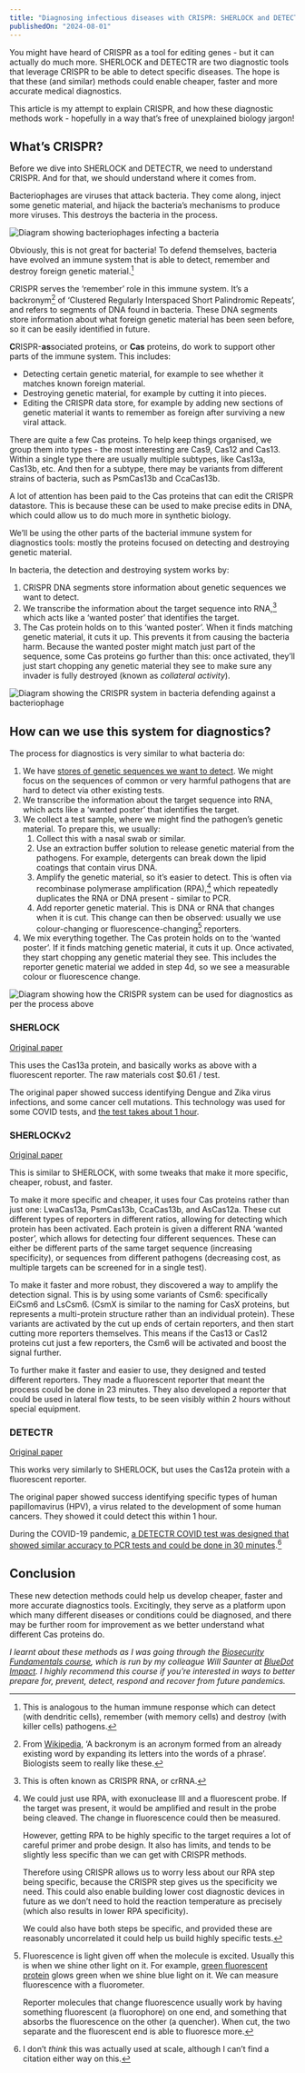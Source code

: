 ```yaml
---
title: "Diagnosing infectious diseases with CRISPR: SHERLOCK and DETECTR explained"
publishedOn: "2024-08-01"
---
```


You might have heard of CRISPR as a tool for editing genes - but it can actually do much more. SHERLOCK and DETECTR are two diagnostic tools that leverage CRISPR to be able to detect specific diseases. The hope is that these (and similar) methods could enable cheaper, faster and more accurate medical diagnostics.

This article is my attempt to explain CRISPR, and how these diagnostic methods work - hopefully in a way that’s free of unexplained biology jargon!

## What’s CRISPR?

Before we dive into SHERLOCK and DETECTR, we need to understand CRISPR. And for that, we should understand where it comes from.

Bacteriophages are viruses that attack bacteria. They come along, inject some genetic material, and hijack the bacteria’s mechanisms to produce more viruses. This destroys the bacteria in the process.

![Diagram showing bacteriophages infecting a bacteria](../../images/blog/crispr-diagnostics-intro/bacteriophage-lifecycle.svg)

Obviously, this is not great for bacteria! To defend themselves, bacteria have evolved an immune system that is able to detect, remember and destroy foreign genetic material.[^1]

CRISPR serves the ‘remember’ role in this immune system. It’s a backronym[^2] of ‘Clustered Regularly Interspaced Short Palindromic Repeats’, and refers to segments of DNA found in bacteria. These DNA segments store information about what foreign genetic material has been seen before, so it can be easily identified in future.

**C**RISPR-**as**sociated proteins, or **Cas** proteins, do work to support other parts of the immune system. This includes:

* Detecting certain genetic material, for example to see whether it matches known foreign material.
* Destroying genetic material, for example by cutting it into pieces.
* Editing the CRISPR data store, for example by adding new sections of genetic material it wants to remember as foreign after surviving a new viral attack.

There are quite a few Cas proteins. To help keep things organised, we group them into types - the most interesting are Cas9, Cas12 and Cas13. Within a single type there are usually multiple subtypes, like Cas13a, Cas13b, etc. And then for a subtype, there may be variants from different strains of bacteria, such as PsmCas13b and CcaCas13b.

A lot of attention has been paid to the Cas proteins that can edit the CRISPR datastore. This is because these can be used to make precise edits in DNA, which could allow us to do much more in synthetic biology.

We’ll be using the other parts of the bacterial immune system for diagnostics tools: mostly the proteins focused on detecting and destroying genetic material.

In bacteria, the detection and destroying system works by:
1. CRISPR DNA segments store information about genetic sequences we want to detect.
2. We transcribe the information about the target sequence into RNA,[^3] which acts like a ‘wanted poster’ that identifies the target.
3. The Cas protein holds on to this ‘wanted poster’. When it finds matching genetic material, it cuts it up. This prevents it from causing the bacteria harm. Because the wanted poster might match just part of the sequence, some Cas proteins go further than this: once activated, they’ll just start chopping any genetic material they see to make sure any invader is fully destroyed (known as _collateral activity_).

![Diagram showing the CRISPR system in bacteria defending against a bacteriophage](../../images/blog/crispr-diagnostics-intro/crispr-defence-system.svg)

## How can we use this system for diagnostics?

The process for diagnostics is very similar to what bacteria do:

1. We have [stores of genetic sequences we want to detect](https://www.ncbi.nlm.nih.gov/genbank/). We might focus on the sequences of common or very harmful pathogens that are hard to detect via other existing tests.
2. We transcribe the information about the target sequence into RNA, which acts like a ‘wanted poster’ that identifies the target.
3. We collect a test sample, where we might find the pathogen’s genetic material. To prepare this, we usually:
    1. Collect this with a nasal swab or similar.
    2. Use an extraction buffer solution to release genetic material from the pathogens. For example, detergents can break down the lipid coatings that contain virus DNA.
    3. Amplify the genetic material, so it’s easier to detect. This is often via recombinase polymerase amplification (RPA),[^4] which repeatedly duplicates the RNA or DNA present - similar to PCR.
    4. Add reporter genetic material. This is DNA or RNA that changes when it is cut. This change can then be observed: usually we use colour-changing or fluorescence-changing[^5] reporters.
4. We mix everything together. The Cas protein holds on to the ‘wanted poster’. If it finds matching genetic material, it cuts it up. Once activated, they start chopping any genetic material they see. This includes the reporter genetic material we added in step 4d, so we see a measurable colour or fluorescence change.

![Diagram showing how the CRISPR system can be used for diagnostics as per the process above](../../images/blog/crispr-diagnostics-intro/crispr-diagnostics.svg)

### SHERLOCK

[Original paper](https://www.science.org/doi/10.1126/science.aam9321)

This uses the Cas13a protein, and basically works as above with a fluorescent reporter. The raw materials cost $0.61 / test.

The original paper showed success identifying Dengue and Zika virus infections, and some cancer cell mutations. This technology was used for some COVID tests, and [the test takes about 1 hour](https://www.fda.gov/media/137746/download#page=4).

### SHERLOCKv2

[Original paper](https://www.science.org/doi/10.1126/science.aaq0179)

This is similar to SHERLOCK, with some tweaks that make it more specific, cheaper, robust, and faster.

To make it more specific and cheaper, it uses four Cas proteins rather than just one: LwaCas13a, PsmCas13b, CcaCas13b, and AsCas12a. These cut different types of reporters in different ratios, allowing for detecting which protein has been activated. Each protein is given a different RNA ‘wanted poster’, which allows for detecting four different sequences. These can either be different parts of the same target sequence (increasing specificity), or sequences from different pathogens (decreasing cost, as multiple targets can be screened for in a single test).

To make it faster and more robust, they discovered a way to amplify the detection signal. This is by using some variants of Csm6: specifically EiCsm6 and LsCsm6. (CsmX is similar to the naming for CasX proteins, but represents a multi-protein structure rather than an individual protein). These variants are activated by the cut up ends of certain reporters, and then start cutting more reporters themselves. This means if the Cas13 or Cas12 proteins cut just a few reporters, the Csm6 will be activated and boost the signal further.

To further make it faster and easier to use, they designed and tested different reporters. They made a fluorescent reporter that meant the process could be done in 23 minutes. They also developed a reporter that could be used in lateral flow tests, to be seen visibly within 2 hours without special equipment.

### DETECTR

[Original paper](https://www.science.org/doi/10.1126/science.aar6245)

This works very similarly to SHERLOCK, but uses the Cas12a protein with a fluorescent reporter.

The original paper showed success identifying specific types of human papillomavirus (HPV), a virus related to the development of some human cancers. They showed it could detect this within 1 hour.

During the COVID-19 pandemic, [a DETECTR COVID test was designed that showed similar accuracy to PCR tests and could be done in 30 minutes](https://www.ncbi.nlm.nih.gov/pmc/articles/PMC7239074/).[^6]

## Conclusion

These new detection methods could help us develop cheaper, faster and more accurate diagnostics tools. Excitingly, they serve as a platform upon which many different diseases or conditions could be diagnosed, and there may be further room for improvement as we better understand what different Cas proteins do.

_I learnt about these methods as I was going through the [Biosecurity Fundamentals course](https://biosecurityfundamentals.com/), which is run by my colleague Will Saunter at [BlueDot Impact](https://bluedot.org/). I highly recommend this course if you’re interested in ways to better prepare for, prevent, detect, respond and recover from future pandemics._

[^1]:
    This is analogous to the human immune response which can detect (with dendritic cells), remember (with memory cells) and destroy (with killer cells) pathogens.

[^2]:
    From [Wikipedia](https://en.wikipedia.org/wiki/Backronym), ‘A backronym is an acronym formed from an already existing word by expanding its letters into the words of a phrase’. Biologists seem to really like these.

[^3]:

    This is often known as CRISPR RNA, or crRNA.

[^4]:
    We could just use RPA, with exonuclease III and a fluorescent probe. If the target was present, it would be amplified and result in the probe being cleaved. The change in fluorescence could then be measured.

    However, getting RPA to be highly specific to the target requires a lot of careful primer and probe design. It also has limits, and tends to be slightly less specific than we can get with CRISPR methods.

    Therefore using CRISPR allows us to worry less about our RPA step being specific, because the CRISPR step gives us the specificity we need. This could also enable building lower cost diagnostic devices in future as we don’t need to hold the reaction temperature as precisely (which also results in lower RPA specificity).

    We could also have both steps be specific, and provided these are reasonably uncorrelated it could help us build highly specific tests.

[^5]:
    Fluorescence is light given off when the molecule is excited. Usually this is when we shine other light on it. For example, [green fluorescent protein](https://en.wikipedia.org/wiki/Green_fluorescent_protein) glows green when we shine blue light on it. We can measure fluorescence with a fluorometer.

    Reporter molecules that change fluorescence usually work by having something fluorescent (a fluorophore) on one end, and something that absorbs the fluorescence on the other (a quencher). When cut, the two separate and the fluorescent end is able to fluoresce more.

[^6]:
    I don’t _think_ this was actually used at scale, although I can’t find a citation either way on this.
